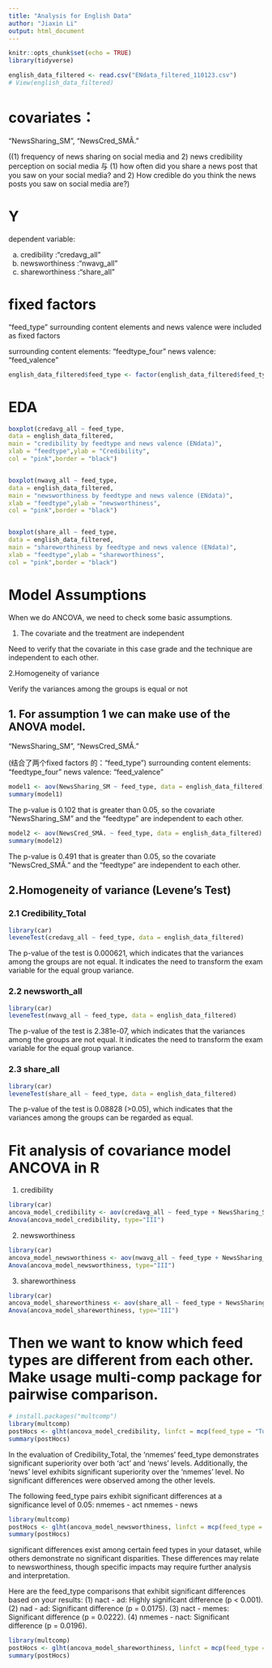 ```yaml
---
title: "Analysis for English Data"
author: "Jiaxin Li"
output: html_document
---
```


```r
knitr::opts_chunk$set(echo = TRUE)
library(tidyverse)
```



```r
english_data_filtered <- read.csv("ENdata_filtered_110123.csv")
# View(english_data_filtered)
```



# covariates：

"NewsSharing_SM", "NewsCred_SMÂ." 

((1) frequency of news sharing on social media and 2) news credibility perception on social media     与 (1) how often did you share a news post that you saw on your social media? and 2) How credible do you think the news posts you saw on social media are?)

# Y 

dependent variable: 


a) credibility  :"credavg_all"
b) newsworthiness  :"nwavg_all"
c) shareworthiness  :"share_all"


# fixed factors

"feed_type"
surrounding content elements and news valence were included as fixed factors

surrounding content elements:  "feedtype_four"
news valence:  "feed_valence"


```r
english_data_filtered$feed_type <- factor(english_data_filtered$feed_type)
```










# EDA


```r
boxplot(credavg_all ~ feed_type,
data = english_data_filtered,
main = "credibility by feedtype and news valence (ENdata)",
xlab = "feedtype",ylab = "Credibility",
col = "pink",border = "black")


boxplot(nwavg_all ~ feed_type,
data = english_data_filtered,
main = "newsworthiness by feedtype and news valence (ENdata)",
xlab = "feedtype",ylab = "newsworthiness",
col = "pink",border = "black")


boxplot(share_all ~ feed_type,
data = english_data_filtered,
main = "shareworthiness by feedtype and news valence (ENdata)",
xlab = "feedtype",ylab = "shareworthiness",
col = "pink",border = "black")

```






# Model Assumptions
When we do ANCOVA, we need to check some basic assumptions.

1. The covariate and the treatment are independent

Need to verify that the covariate in this case grade and the technique are independent to each other.

2.Homogeneity of variance

Verify the variances among the groups is equal or not




## 1. For assumption 1 we can make use of the ANOVA model.


"NewsSharing_SM", "NewsCred_SMÂ." 

(结合了两个fixed factors 的："feed_type")
surrounding content elements:  "feedtype_four"
news valence:  "feed_valence"

```r
model1 <- aov(NewsSharing_SM ~ feed_type, data = english_data_filtered)
summary(model1)
```

The p-value is 0.102 that is greater than 0.05, so the covariate "NewsSharing_SM" and the "feedtype" are independent to each other.



```r
model2 <- aov(NewsCred_SMÂ. ~ feed_type, data = english_data_filtered)
summary(model2)
```

The p-value is 0.491 that is greater than 0.05, so the covariate "NewsCred_SMÂ." and the "feedtype" are independent to each other.








## 2.Homogeneity of variance (Levene's Test)


### 2.1 Credibility_Total

```r
library(car)
leveneTest(credavg_all ~ feed_type, data = english_data_filtered)
```

The p-value of the test is 0.000621, which indicates that the variances among the groups are not equal. It indicates the need to transform the exam variable for the equal group variance.




### 2.2 newsworth_all

```r
library(car)
leveneTest(nwavg_all ~ feed_type, data = english_data_filtered)

```

The p-value of the test is 2.381e-07, which indicates that the variances among the groups are not equal. It indicates the need to transform the exam variable for the equal group variance.




### 2.3 share_all

```r
library(car)
leveneTest(share_all ~ feed_type, data = english_data_filtered)
```


The p-value of the test is 0.08828 (>0.05), which indicates that the variances among the groups can be regarded as equal. 







# Fit analysis of covariance model ANCOVA in R


1. credibility

```r
library(car)
ancova_model_credibility <- aov(credavg_all ~ feed_type + NewsSharing_SM + NewsCred_SMÂ., data = english_data_filtered)
Anova(ancova_model_credibility, type="III")
```




2. newsworthiness

```r
library(car)
ancova_model_newsworthiness <- aov(nwavg_all ~ feed_type + NewsSharing_SM + NewsCred_SMÂ., data = english_data_filtered)
Anova(ancova_model_newsworthiness, type="III")
```




3. shareworthiness

```r
library(car)
ancova_model_shareworthiness <- aov(share_all ~ feed_type + NewsSharing_SM + NewsCred_SMÂ., data = english_data_filtered)
Anova(ancova_model_shareworthiness, type="III")
```








# Then we want to know which feed types are different from each other. Make usage multi-comp package for pairwise comparison.

```r
# install.packages("multcomp")
library(multcomp)
postHocs <- glht(ancova_model_credibility, linfct = mcp(feed_type = "Tukey"))
summary(postHocs)
```


In the evaluation of Credibility_Total, the 'nmemes' feed_type demonstrates significant superiority over both 'act' and 'news' levels. Additionally, the 'news' level exhibits significant superiority over the 'nmemes' level. No significant differences were observed among the other levels.

The following feed_type pairs exhibit significant differences at a significance level of 0.05:
nmemes - act
nmemes - news






```r
library(multcomp)
postHocs <- glht(ancova_model_newsworthiness, linfct = mcp(feed_type = "Tukey"))
summary(postHocs)
```



significant differences exist among certain feed types in your dataset, while others demonstrate no significant disparities. These differences may relate to newsworthiness, though specific impacts may require further analysis and interpretation.

Here are the feed_type comparisons that exhibit significant differences based on your results:
(1) nact - ad: Highly significant difference (p < 0.001).
(2) nad - ad: Significant difference (p = 0.0175).
(3) nact - memes: Significant difference (p = 0.0222).
(4) nmemes - nact: Significant difference (p = 0.0196).






```r
library(multcomp)
postHocs <- glht(ancova_model_shareworthiness, linfct = mcp(feed_type = "Tukey"))
summary(postHocs)
```






























